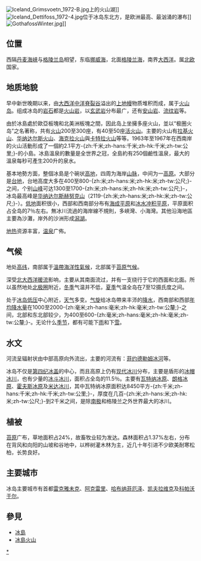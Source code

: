 {{Unreferenced |time=2009-02-22T13:52:55+00:00 }}

[[File:Iceland_Grimsvoetn_1972-B.jpg|thumb]]上的火山湖]]
[[File:Iceland_Dettifoss_1972-4.jpg|thumb]]位于冰岛东北方，是欧洲最高、最汹涌的瀑布]]
[[File:GothafossWinter.jpg|thumb]]]]

== 位置 ==
西隔[[丹麦海峡|丹麦海峡]]与[[格陵兰岛|格陵兰岛]]相望，东临[[挪威海|挪威海]]，北面[[格陵兰海|格陵兰海]]，南界[[大西洋|大西洋]]。属[[北欧|北欧]]国家。

== 地质地貌 ==
早中新世晚期以来，由[[大西洋中洋脊|大西洋中洋脊]][[裂谷|裂谷]]溢出的[[上地幔|上地幔]]物质堆积而成，属于[[火山岛|火山岛]]。组成冰岛的[[岩石|岩石]]都是[[火山岩|火山岩]]，以[[玄武岩|玄武岩]]分布最广，还有[[安山岩|安山岩]]、[[流纹岩|流纹岩]]等。

由於冰島處於歐亞板塊和北美洲板塊之間，因此岛上坐擁多座火山，並以“极圈火岛”之名著称，共有[[火山|火山]]200至300座，有40至50座[[活火山|活火山]]。主要的火山有[[拉基火山|拉基火山]]、[[华纳达尔斯火山|华纳达尔斯火山]]、[[海克拉火山|海克拉火山]]與[[卡特拉火山|卡特拉火山]]等等。1963年至1967年在西南岸的火山活動形成了一個約2.1平方-{zh:千米;zh-hans:千米;zh-hk:千米;zh-tw:公里;}-的小島。冰島溫泉的數量是全世界之冠，全島約有250個鹼性溫泉，最大的溫泉每秒可產生200升的泉水。

基本地勢方面，整個冰島是个碗状[[高地|高地]]，四周为海岸[[山脉|山脉]]，中间为一[[高原|高原]]。大部分是[[台地|台地]]，台地高度大多在400至800-{zh:米;zh-hans:米;zh-hk:米;zh-tw:公尺;}-之间，个别[[山峰|山峰]]可达1300至1700-{zh:米;zh-hans:米;zh-hk:米;zh-tw:公尺;}-，冰岛最高峰是[[华纳达尔斯赫努克山|华纳达尔斯赫努克山]]（2119-{zh:米;zh-hans:米;zh-hk:米;zh-tw:公尺;}-）。[[低地|低地]]面积很小，西部和西南部分布有[[海成平原|海成平原]]和[[冰水冲积平原|冰水冲积平原]]，平原面积占全岛的7％左右。無冰川流過的海岸線不規則，多峽灣、小海灣。其他沿海地區主要為沙灘，岸外的沙洲形成[[潟湖|潟湖]]。

[[地热|地热]]资源丰富，[[温泉|温泉]]广佈。

== 气候 ==
地处[[高纬|高纬]]，南部属于[[溫帶海洋性氣候|溫帶海洋性氣候]]，北部属于[[苔原气候|苔原气候]]。

深受[[北大西洋暖流|北大西洋暖流]]影响，主要从其南面流过，并有一支绕行于它的西面和北面。所以虽然地处[[北极圈|北极圈]]附近，[[冬季|冬季]]气温并不低，[[夏季|夏季]]气温全岛在7至12摄氏度之间。

处于[[冰岛低压|冰岛低压]]中心附近，[[天气|天气]]多变。[[气旋|气旋]]给冰岛帶来丰沞的[[降水|降水]]，西南部和西部[[年降雨量|年均降水量]]在1000至2000-{zh:毫米;zh-hans:毫米;zh-hk:毫米;zh-tw:公釐;}-之间，北部和东北部较少，为400至600-{zh:毫米;zh-hans:毫米;zh-hk:毫米;zh-tw:公釐;}-。无论什么[[季节|季节]]，都有可能下[[雨|雨]]和下[[雪|雪]]。

== 水文 ==
河流呈辐射状由中部高原向外流出，主要的河流有：[[菲约德勒姆冰河|菲约德勒姆冰河]]等。

冰岛不仅是[[第四纪|第四纪]][[冰盖|冰盖]]的中心，而且高原上仍有[[现代冰川|现代冰川]]分布，主要是盾形的[[冰帽冰川|冰帽冰川]]，也有少量的[[冰斗冰川|冰斗冰川]]，面积占全岛的11.5％。主要有[[瓦特纳冰原|瓦特纳冰原]]、[[朗格冰原|朗格冰原]]、[[霍夫斯冰原|霍夫斯冰原]]及[[米达冰川|米达冰川]]，其中瓦特纳冰原面积达8450平方-{zh:千米;zh-hans:千米;zh-hk:千米;zh-tw:公里;}-，厚度在几百-{zh:米;zh-hans:米;zh-hk:米;zh-tw:公尺;}-到2千米之间，是除[[南极|南极]]和格陵兰之外世界最大的冰川。

== 植被 ==
[[苔原|苔原]]广布，草地面积占24%，故畜牧业较为发达。森林面积占1.37%左右，分布在背风和向阳的山坡和谷地中，以桦树灌木林为主，近几十年引进不少欧美耐寒松柏，长势良好。

== 主要城市 ==
{{main|冰岛城市列表}}
冰岛主要城市有首都[[雷克雅未克|雷克雅未克]]、[[阿克雷里|阿克雷里]]、[[哈布纳菲厄泽|哈布纳菲厄泽]]、[[凯夫拉维克|凯夫拉维克]]及[[科帕沃于尔|科帕沃于尔]]。

== 參見 ==
*[[冰島|冰島]]
*[[冰島火山|冰島火山]]
{{冰島主題}}
{{欧洲题目|地理}}
[[Category:冰岛地理|*]]